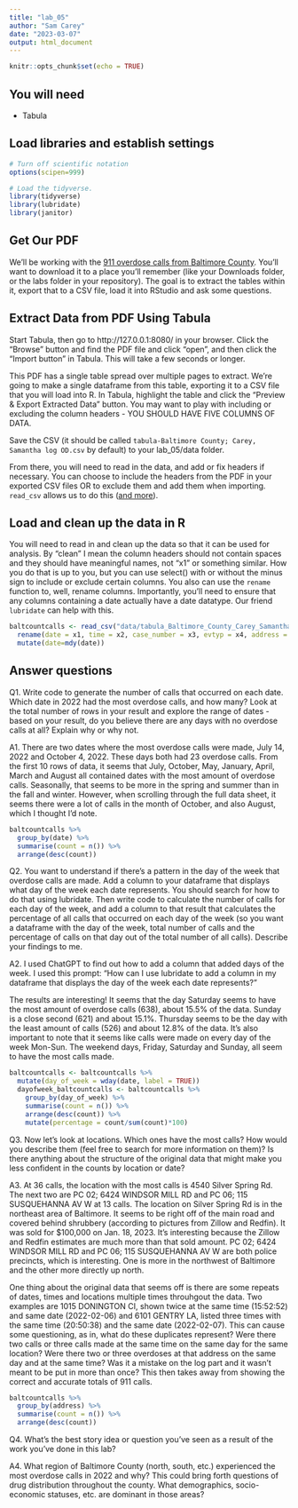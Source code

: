 ```yaml
---
title: "lab_05"
author: "Sam Carey"
date: "2023-03-07"
output: html_document
---
```


```r
knitr::opts_chunk$set(echo = TRUE)
```

## You will need

- Tabula

## Load libraries and establish settings

```r
# Turn off scientific notation
options(scipen=999)

# Load the tidyverse.
library(tidyverse)
library(lubridate)
library(janitor)

```

## Get Our PDF

We'll be working with the [911 overdose calls from Baltimore County](https://drive.google.com/file/d/1qkYuojGF_6WKFr5aNQxmewDzcKyOiJFr/view?usp=share_link). You'll want to download it to a place you'll remember (like your Downloads folder, or the labs folder in your repository). The goal is to extract the tables within it, export that to a CSV file, load it into RStudio and ask some questions.

## Extract Data from PDF Using Tabula

Start Tabula, then go to http://127.0.0.1:8080/ in your browser. Click the "Browse" button and find the PDF file and click "open", and then click the "Import button" in Tabula. This will take a few seconds or longer.

This PDF has a single table spread over multiple pages to extract. We're going to make a single dataframe from this table, exporting it to a CSV file that you will load into R. In Tabula, highlight the table and click the "Preview & Export Extracted Data" button. You may want to play with including or excluding the column headers - YOU SHOULD HAVE FIVE COLUMNS OF DATA.

Save the CSV (it should be called `tabula-Baltimore County; Carey, Samantha log OD.csv` by default) to your lab_05/data folder.

From there, you will need to read in the data, and add or fix headers if necessary. You can choose to include the headers from the PDF in your exported CSV files OR to exclude them and add them when importing. `read_csv` allows us to do this ([and more](https://readr.tidyverse.org/reference/read_delim.html)).

## Load and clean up the data in R

You will need to read in and clean up the data so that it can be used for analysis. By "clean" I mean the column headers should not contain spaces and they should have meaningful names, not "x1" or something similar. How you do that is up to you, but you can use select() with or without the minus sign to include or exclude certain columns. You also can use the `rename` function to, well, rename columns. Importantly, you'll need to ensure that any columns containing a date actually have a date datatype. Our friend `lubridate` can help with this.

```r
baltcountcalls <- read_csv("data/tabula_Baltimore_County_Carey_Samantha_log_OD.csv", col_names = FALSE) %>%   clean_names() %>% 
  rename(date = x1, time = x2, case_number = x3, evtyp = x4, address = x5) %>% 
  mutate(date=mdy(date))
```

## Answer questions

Q1. Write code to generate the number of calls that occurred on each date. Which date in 2022 had the most overdose calls, and how many? Look at the total number of rows in your result and explore the range of dates - based on your result, do you believe there are any days with no overdose calls at all? Explain why or why not.

A1. There are two dates where the most overdose calls were made, July 14, 2022 and October 4, 2022. These days both had 23 overdose calls. From the first 10 rows of data, it seems that July, October, May, January, April, March and August all contained dates with the most amount of overdose calls. Seasonally, that seems to be more in the spring and summer than in the fall and winter. However, when scrolling through the full data sheet, it seems there were a lot of calls in the month of October, and also August, which I thought I'd note. 

```r
baltcountcalls %>% 
  group_by(date) %>%
  summarise(count = n()) %>% 
  arrange(desc(count))
```

Q2. You want to understand if there's a pattern in the day of the week that overdose calls are made. Add a column to your dataframe that displays what day of the week each date represents. You should search for how to do that using lubridate. Then write code to calculate the number of calls for each day of the week, and add a column to that result that calculates the percentage of all calls that occurred on each day of the week (so you want a dataframe with the day of the week, total number of calls and the percentage of calls on that day out of the total number of all calls). Describe your findings to me.

A2. I used ChatGPT to find out how to add a column that added days of the week. I used this prompt: "How can I use lubridate to add a column in my dataframe that displays the day of the week each date represents?"

The results are interesting! It seems that the day Saturday seems to have the most amount of overdose calls (638), about 15.5% of the data. Sunday is a close second (621) and about 15.1%. Thursday seems to be the day with the least amount of calls (526) and about 12.8% of the data. It's also important to note that it seems like calls were made on every day of the week Mon-Sun. The weekend days, Friday, Saturday and Sunday, all seem to have the most calls made. 

```r
baltcountcalls <- baltcountcalls %>%
  mutate(day_of_week = wday(date, label = TRUE)) 
  dayofweek_baltcountcalls <- baltcountcalls %>% 
    group_by(day_of_week) %>% 
    summarise(count = n()) %>% 
    arrange(desc(count)) %>% 
    mutate(percentage = count/sum(count)*100)
```

Q3. Now let's look at locations. Which ones have the most calls? How would you describe them (feel free to search for more information on them)? Is there anything about the structure of the original data that might make you less confident in the counts by location or date?

A3. At 36 calls, the location with the most calls is 4540 Silver Spring Rd. The next two are PC 02; 6424 WINDSOR MILL RD and PC 06; 115 SUSQUEHANNA AV W at 13 calls. The location on Silver Spring Rd is in the northeast area of Baltimore. It seems to be right off of the main road and covered behind shrubbery (according to pictures from Zillow and Redfin). It was sold for $100,000 on Jan. 18, 2023. It's interesting because the Zillow and Redfin estimates are much more than that sold amount. PC 02; 6424 WINDSOR MILL RD and PC 06; 115 SUSQUEHANNA AV W are both police precincts, which is interesting. One is more in the northwest of Baltimore and the other more directly up north. 

One thing about the original data that seems off is there are some repeats of dates, times and locations multiple times throuhgout the data. Two examples are 1015 DONINGTON CI, shown twice at the same time (15:52:52) and same date (2022-02-06) and 6101 GENTRY LA, listed three times with the same time (20:50:38) and the same date (2022-02-07). This can cause some questioning, as in, what do these duplicates represent? Were there two calls or three calls made at the same time on the same day for the same location? Were there two or three overdoses at that address on the same day and at the same time? Was it a mistake on the log part and it wasn't meant to be put in more than once? This then takes away from showing the correct and accurate totals of 911 calls. 

```r
baltcountcalls %>% 
  group_by(address) %>%
  summarise(count = n()) %>% 
  arrange(desc(count))
```

Q4. What's the best story idea or question you've seen as a result of the work you've done in this lab?

A4. What region of Baltimore County (north, south, etc.) experienced the most overdose calls in 2022 and why? This could bring forth questions of drug distribution throughout the county. What demographics, socio-economic statuses, etc. are dominant in those areas? 
